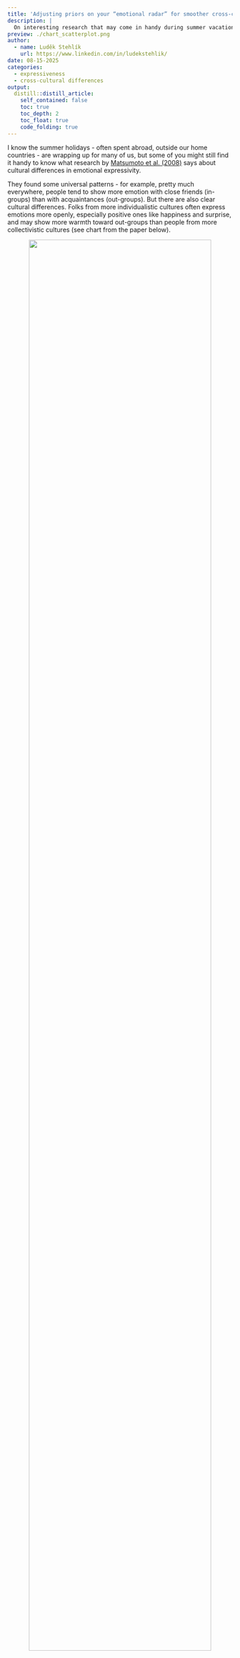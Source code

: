 ```yaml
---
title: 'Adjusting priors on your “emotional radar” for smoother cross-cultural encounters'
description: |
  On interesting research that may come in handy during summer vacations abroad.   
preview: ./chart_scatterplot.png    
author:
  - name: Luděk Stehlík
    url: https://www.linkedin.com/in/ludekstehlik/
date: 08-15-2025
categories:
  - expressiveness
  - cross-cultural differences
output:
  distill::distill_article:
    self_contained: false
    toc: true
    toc_depth: 2
    toc_float: true
    code_folding: true
---
```


I know the summer holidays - often spent abroad, outside our home countries - are wrapping up for many of us, but some of you might still find it handy to know what research by [Matsumoto et al. (2008)](https://www.researchgate.net/publication/259383504_Mapping_expressive_differences_around_the_world) says about cultural differences in emotional expressivity.

They found some universal patterns - for example, pretty much everywhere, people tend to show more emotion with close friends (in-groups) than with acquaintances (out-groups). But there are also clear cultural differences. Folks from more individualistic cultures often express emotions more openly, especially positive ones like happiness and surprise, and may show more warmth toward out-groups than people from more collectivistic cultures (see chart from the paper below).

<div style="text-align:center">
![](./chart_scatterplot.png){width=90%}
</div>

Sure, there’s still a lot of variation within each country, and individual differences can be as big as the ones between countries. Still, keeping these broad patterns in mind and adjusting the priors on your “emotional radar” a little when you’re interacting across cultures may help you be less likely to over- or underestimate what someone’s really feeling. 

#HappySummer 😎


